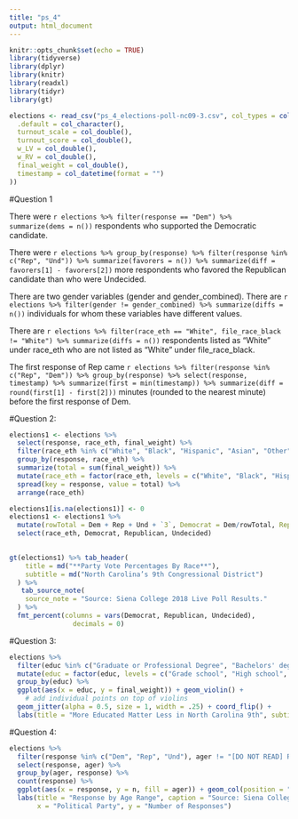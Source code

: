 ```yaml
---
title: "ps_4"
output: html_document
---
```


```r
knitr::opts_chunk$set(echo = TRUE)
library(tidyverse)
library(dplyr)
library(knitr)
library(readxl)
library(tidyr)
library(gt)

elections <- read_csv("ps_4_elections-poll-nc09-3.csv", col_types = cols(
  .default = col_character(),
  turnout_scale = col_double(),
  turnout_score = col_double(),
  w_LV = col_double(),
  w_RV = col_double(),
  final_weight = col_double(),
  timestamp = col_datetime(format = "")
))
```
#Question 1

There were `r elections %>% filter(response == "Dem") %>% summarize(dems = n())` respondents who supported the Democratic candidate.

There were `r elections %>% group_by(response) %>% filter(response %in% c("Rep", "Und")) %>% summarize(favorers = n()) %>% summarize(diff = favorers[1] - favorers[2])` more respondents who favored the Republican candidate than who were Undecided.

There are two gender variables (gender and gender_combined). There are `r elections %>% filter(gender != gender_combined) %>% summarize(diffs = n())` individuals for whom these variables have different values.

There are `r elections %>% filter(race_eth == "White", file_race_black != "White") %>% summarize(diffs = n())` respondents listed as “White” under race_eth who are not listed as “White” under file_race_black.

The first response of Rep came `r elections %>% filter(response %in% c("Rep", "Dem")) %>% group_by(response) %>% select(response, timestamp) %>% summarize(first = min(timestamp)) %>% summarize(diff = round(first[1] - first[2]))` minutes (rounded to the nearest minute) before the first response of Dem.

#Question 2: 

```r
elections1 <- elections %>% 
  select(response, race_eth, final_weight) %>%
  filter(race_eth %in% c("White", "Black", "Hispanic", "Asian", "Other")) %>% 
  group_by(response, race_eth) %>%
  summarize(total = sum(final_weight)) %>%
  mutate(race_eth = factor(race_eth, levels = c("White", "Black", "Hispanic", "Asian", "Other"))) %>%
  spread(key = response, value = total) %>% 
  arrange(race_eth)

elections1[is.na(elections1)] <- 0
elections1 <- elections1 %>%
  mutate(rowTotal = Dem + Rep + Und + `3`, Democrat = Dem/rowTotal, Republican = Rep/rowTotal, Undecided = Und/rowTotal) %>%
  select(race_eth, Democrat, Republican, Undecided) 
  

gt(elections1) %>% tab_header(
    title = md("**Party Vote Percentages By Race**"),
    subtitle = md("North Carolina’s 9th Congressional District")
  ) %>% 
   tab_source_note(
    source_note = "Source: Siena College 2018 Live Poll Results."
  ) %>% 
  fmt_percent(columns = vars(Democrat, Republican, Undecided),
                decimals = 0)
```

#Question 3:

```r
elections %>%
  filter(educ %in% c("Graduate or Professional Degree", "Bachelors' degree", "Some college or trade school", "High school", "Grade school")) %>%
  mutate(educ = factor(educ, levels = c("Grade school", "High school", "Some college or trade school",   "Bachelors' degree", "Graduate or Professional Degree"))) %>%
  group_by(educ) %>% 
  ggplot(aes(x = educ, y = final_weight)) + geom_violin() +
    # add individual points on top of violins
  geom_jitter(alpha = 0.5, size = 1, width = .25) + coord_flip() +
  labs(title = "More Educated Matter Less in North Carolina 9th", subtitle = "Poll gives more weight to people who are less likely to participate in polls", y = "Weight Given to Respondent in Calculating Poll Results", x = element_blank(), caption = "New York Times Upshot/Siena College 2018 live polls")

```

#Question 4:

```r
elections %>% 
  filter(response %in% c("Dem", "Rep", "Und"), ager != "[DO NOT READ] Refused") %>% 
  select(response, ager) %>% 
  group_by(ager, response) %>% 
  count(response) %>%
  ggplot(aes(x = response, y = n, fill = ager)) + geom_col(position = "dodge2") +
  labs(title = "Response by Age Range", caption = "Source: Siena College 2018 live polls", 
       x = "Political Party", y = "Number of Responses")
```
